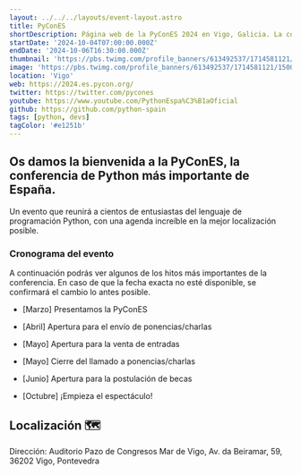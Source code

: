 ```yaml
---
layout: ../../../layouts/event-layout.astro
title: PyConES
shortDescription: Página web de la PyConES 2024 en Vigo, Galicia. La conferencia de Python más importante de España.
startDate: '2024-10-04T07:00:00.000Z'
endDate: '2024-10-06T16:30:00.000Z'
thumbnail: 'https://pbs.twimg.com/profile_banners/613492537/1714581121/1500x500'
image: 'https://pbs.twimg.com/profile_banners/613492537/1714581121/1500x500'
location: 'Vigo'
web: https://2024.es.pycon.org/
twitter: https://twitter.com/pycones
youtube: https://www.youtube.com/PythonEspa%C3%B1aOficial
github: https://github.com/python-spain
tags: [python, devs]
tagColor: '#e1251b'
---
```



## Os damos la bienvenida a la PyConES, la conferencia de Python más importante de España.

Un evento que reunirá a cientos de entusiastas del lenguaje de programación Python, con una agenda increíble en la mejor localización posible.

### Cronograma del evento

A continuación podrás ver algunos de los hitos más importantes de la conferencia. En caso de que la fecha exacta no esté disponible, se confirmará el cambio lo antes posible.

- [Marzo] Presentamos la PyConES

- [Abril] Apertura para el envío de ponencias/charlas

- [Mayo] Apertura para la venta de entradas

- [Mayo] Cierre del llamado a ponencias/charlas

- [Junio] Apertura para la postulación de becas

- [Octubre] ¡Empieza el espectáculo!

## Localización 🗺

Dirección: Auditorio Pazo de Congresos Mar de Vigo, Av. da Beiramar, 59, 36202 Vigo, Pontevedra

<GoogleMap
  src="https://www.google.com/maps/embed?pb=!1m18!1m12!1m3!1d11816.783896474799!2d-8.744560966176795!3d42.231626029244616!2m3!1f0!2f0!3f0!3m2!1i1024!2i768!4f13.1!3m3!1m2!1s0xd2f62106e4a114d%3A0xa76e1afac7bfcfc9!2sAuditorio%20Pazo%20de%20Congresos%20Mar%20de%20Vigo!5e0!3m2!1ses!2ses!4v1715923698218!5m2!1ses!2ses"
  ariaLabel="Auditorio Pazo de Congresos Mar de Vigo, Av. da Beiramar, 59, 36202 Vigo, Pontevedra"
/>

